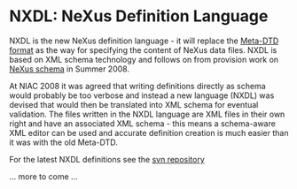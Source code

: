 = NXDL: NeXus Definition Language =

NXDL is the new NeXus definition language - it will replace the [[Metaformat|Meta-DTD format]] as the way for specifying the content of NeXus data files. NXDL is based on XML schema technology and follows on from provision work on [[Schema|NeXus schema]] in Summer 2008. 

At NIAC 2008 it was agreed that writing definitions directly as schema would probably be too verbose and instead a new language (NXDL) was devised that would then be translated into XML schema for eventual validation. The files written in the NXDL language are XML files in their own right and have an associated XML schema - this means a schema-aware XML editor can be used and accurate definition creation is much easier than it was with the old Meta-DTD.

For the latest NXDL definitions see the [http://trac.nexusformat.org/definitions/browser/trunk svn repository]
 
... more to come ...